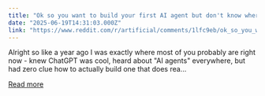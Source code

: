 ```yaml
---
title: "Ok so you want to build your first AI agent but don't know where to start? Here's exactly what I did (step by step)"
date: "2025-06-19T14:31:03.000Z"
link: "https://www.reddit.com/r/artificial/comments/1lfc9eb/ok_so_you_want_to_build_your_first_ai_agent_but/"
---
```


Alright so like a year ago I was exactly where most of you probably are right now - knew ChatGPT was cool, heard about "AI agents" everywhere, but had zero clue how to actually build one that does rea...

[Read more](https://www.reddit.com/r/artificial/comments/1lfc9eb/ok_so_you_want_to_build_your_first_ai_agent_but/)
